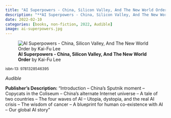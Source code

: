 ```yaml
---
title: "AI Superpowers - China, Silicon Valley, And The New World Order"
description: "**AI Superpowers - China, Silicon Valley, And The New World Order** by Kai-Fu Lee"
date: 2022-02-10
categories: [books, non-fiction, 2022, Audible]
image: ai-superpowers.jpg
---
```

![**AI Superpowers - China, Silicon Valley, And The New World Order** by Kai-Fu Lee](ai-superpowers.jpg){fig-align="left"}

<sup>isbn-13: 9781328546395</sup>

*Audible*

**Publisher's Description:**
"Introduction -- China's Sputnik moment -- Copycats in the Coliseum --
China's alternate Internet universe -- A tale of two countries -- The four
waves of AI -- Utopia, dystopia, and the real AI crisis -- The wisdom of
cancer -- A blueprint for human co-existence with AI -- Our global AI story"
